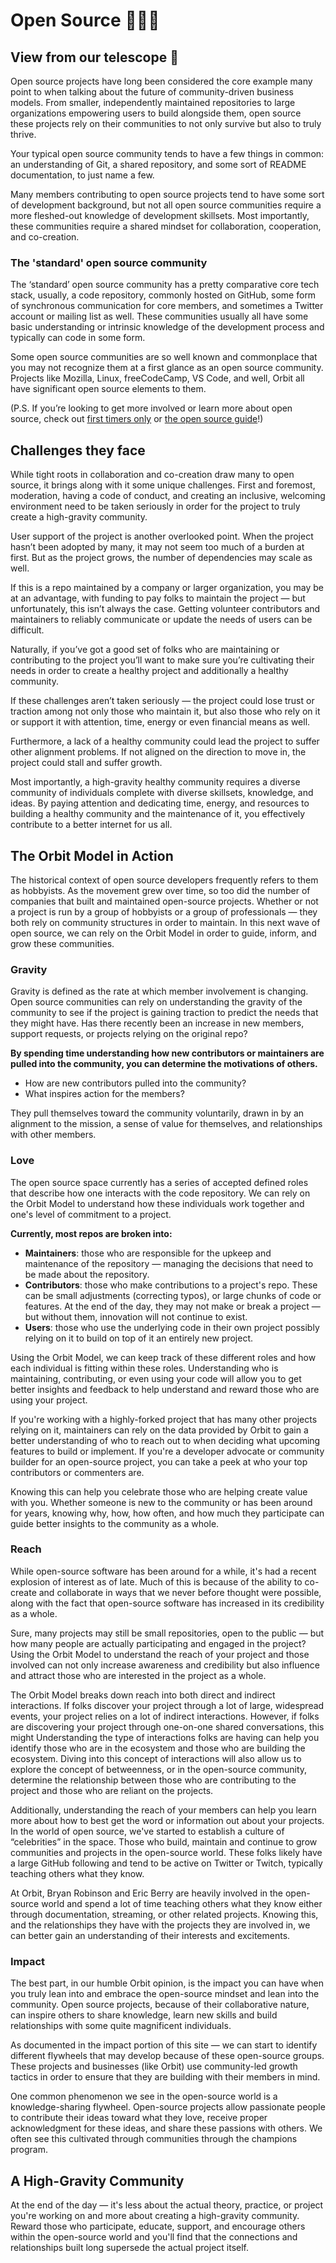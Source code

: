 # Open Source 👩🏻‍💻

## View from our telescope 🔭

Open source projects have long been considered the core example many point to when talking about the future of community-driven business models. From smaller, independently maintained repositories to large organizations empowering users to build alongside them, open source these projects rely on their communities to not only survive but also to truly thrive.

Your typical open source community tends to have a few things in common: an understanding of Git, a shared repository, and some sort of README documentation, to just name a few.

Many members contributing to open source projects tend to have some sort of development background, but not all open source communities require a more fleshed-out knowledge of development skillsets. Most importantly, these communities require a shared mindset for collaboration, cooperation, and co-creation.

### The 'standard' open source community

The ‘standard’ open source community has a pretty comparative core tech stack, usually, a code repository, commonly hosted on GitHub, some form of synchronous communication for core members, and sometimes a Twitter account or mailing list as well. These communities usually all have some basic understanding or intrinsic knowledge of the development process and typically can code in some form.

Some open source communities are so well known and commonplace that you may not recognize them at a first glance as an open source community. Projects like Mozilla, Linux, freeCodeCamp, VS Code, and well, Orbit all have significant open source elements to them.

(P.S. If you’re looking to get more involved or learn more about open source, check out [first timers only](https://www.firsttimersonly.com/) or [the open source guide](https://opensource.guide/how-to-contribute/)!)

## Challenges they face

While tight roots in collaboration and co-creation draw many to open source, it brings along with it some unique challenges.
First and foremost, moderation, having a code of conduct, and creating an inclusive, welcoming environment need to be taken seriously in order for the project to truly create a high-gravity community.

User support of the project is another overlooked point. When the project hasn’t been adopted by many, it may not seem too much of a burden at first. But as the project grows, the number of dependencies may scale as well.

If this is a repo maintained by a company or larger organization, you may be at an advantage, with funding to pay folks to maintain the project — but unfortunately, this isn’t always the case. Getting volunteer contributors and maintainers to reliably communicate or update the needs of users can be difficult.

Naturally, if you’ve got a good set of folks who are maintaining or contributing to the project you’ll want to make sure you’re cultivating their needs in order to create a healthy project and additionally a healthy community.

If these challenges aren’t taken seriously — the project could lose trust or traction among not only those who maintain it, but also those who rely on it or support it with attention, time, energy or even financial means as well.

Furthermore, a lack of a healthy community could lead the project to suffer other alignment problems. If not aligned on the direction to move in, the project could stall and suffer growth.

Most importantly, a high-gravity healthy community requires a diverse community of individuals complete with diverse skillsets, knowledge, and ideas. By paying attention and dedicating time, energy, and resources to building a healthy community and the maintenance of it, you effectively contribute to a better internet for us all.

## The Orbit Model in Action

The historical context of open source developers frequently refers to them as hobbyists. As the movement grew over time, so too did the number of companies that built and maintained open-source projects. Whether or not a project is run by a group of hobbyists or a group of professionals — they both rely on community structures in order to maintain. In this next wave of open source, we can rely on the Orbit Model in order to guide, inform, and grow these communities.

### Gravity

Gravity is defined as the rate at which member involvement is changing.
Open source communities can rely on understanding the gravity of the community to see if the project is gaining traction to predict the needs that they might have. Has there recently been an increase in new members, support requests, or projects relying on the original repo?

**By spending time understanding how new contributors or maintainers are pulled into the community, you can determine the motivations of others.**

- How are new contributors pulled into the community?
- What inspires action for the members?

They pull themselves toward the community voluntarily, drawn in by an alignment to the mission, a sense of value for themselves, and relationships with other members.

### Love

The open source space currently has a series of accepted defined roles that describe how one interacts with the code repository. We can rely on the Orbit Model to understand how these individuals work together and one's level of commitment to a project.

**Currently, most repos are broken into:**

- **Maintainers**: those who are responsible for the upkeep and maintenance of the repository — managing the decisions that need to be made about the repository.
- **Contributors**: those who make contributions to a project's repo. These can be small adjustments (correcting typos), or large chunks of code or features. At the end of the day, they may not make or break a project — but without them, innovation will not continue to exist.
- **Users**: those who use the underlying code in their own project possibly relying on it to build on top of it an entirely new project.

Using the Orbit Model, we can keep track of these different roles and how each individual is fitting within these roles. Understanding who is maintaining, contributing, or even using your code will allow you to get better insights and feedback to help understand and reward those who are using your project.

If you're working with a highly-forked project that has many other projects relying on it, maintainers can rely on the data provided by Orbit to gain a better understanding of who to reach out to when deciding what upcoming features to build or implement. If you're a developer advocate or community builder for an open-source project, you can take a peek at who your top contributors or commenters are.

Knowing this can help you celebrate those who are helping create value with you. Whether someone is new to the community or has been around for years, knowing why, how, how often, and how much they participate can guide better insights to the community as a whole.

### Reach

While open-source software has been around for a while, it's had a recent explosion of interest as of late. Much of this is because of the ability to co-create and collaborate in ways that we never before thought were possible, along with the fact that open-source software has increased in its credibility as a whole.

Sure, many projects may still be small repositories, open to the public — but how many people are actually participating and engaged in the project? Using the Orbit Model to understand the reach of your project and those involved can not only increase awareness and credibility but also influence and attract those who are interested in the project as a whole.

The Orbit Model breaks down reach into both direct and indirect interactions. If folks discover your project through a lot of large, widespread events, your project relies on a lot of indirect interactions. However, if folks are discovering your project through one-on-one shared conversations, this might
Understanding the type of interactions folks are having can help you identify those who are in the ecosystem and those who are building the ecosystem. Diving into this concept of interactions will also allow us to explore the concept of betweenness, or in the open-source community, determine the relationship between those who are contributing to the project and those who are reliant on the projects.

Additionally, understanding the reach of your members can help you learn more about how to best get the word or information out about your projects. In the world of open source, we've started to establish a culture of “celebrities” in the space. Those who build, maintain and continue to grow communities and projects in the open-source world. These folks likely have a large GitHub following and tend to be active on Twitter or Twitch, typically teaching others what they know.

At Orbit, Bryan Robinson and Eric Berry are heavily involved in the open-source world and spend a lot of time teaching others what they know either through documentation, streaming, or other related projects. Knowing this, and the relationships they have with the projects they are involved in, we can better gain an understanding of their interests and excitements.

### Impact

The best part, in our humble Orbit opinion, is the impact you can have when you truly lean into and embrace the open-source mindset and lean into the community. Open source projects, because of their collaborative nature, can inspire others to share knowledge, learn new skills and build relationships with some quite magnificent individuals.

As documented in the impact portion of this site — we can start to identify different flywheels that may develop because of these open-source groups. These projects and businesses (like Orbit) use community-led growth tactics in order to ensure that they are building with their members in mind.

One common phenomenon we see in the open-source world is a knowledge-sharing flywheel. Open-source projects allow passionate people to contribute their ideas toward what they love, receive proper acknowledgment for these ideas, and share these passions with others. We often see this cultivated through communities through the champions program.

## A High-Gravity Community

At the end of the day — it's less about the actual theory, practice, or project you're working on and more about creating a high-gravity community. Reward those who participate, educate, support, and encourage others within the open-source world and you'll find that the connections and relationships built long supersede the actual project itself.
